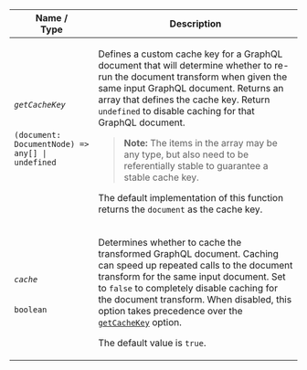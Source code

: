 <table class="field-table api-ref">

<thead>
    <tr>
      <th>Name /<br/>Type</th>
      <th>Description</th>
    </tr>
  </thead>

<tbody>

<tr>
<td>

###### `getCacheKey`

`(document: DocumentNode) => any[] | undefined`
</td>

<td>

Defines a custom cache key for a GraphQL document that will determine whether to re-run the document transform when given the same input GraphQL document. Returns an array that defines the cache key. Return `undefined` to disable caching for that GraphQL document.

> **Note:** The items in the array may be any type, but also need to be referentially stable to guarantee a stable cache key.

The default implementation of this function returns the `document` as the cache key.
</td>
</tr>

<tr>
<td>

###### `cache`

`boolean`
</td>

<td>

Determines whether to cache the transformed GraphQL document. Caching can speed up repeated calls to the document transform for the same input document. Set to `false` to completely disable caching for the document transform. When disabled, this option takes precedence over the [`getCacheKey`](#getcachekey) option.

The default value is `true`.
</td>
</tr>


</tbody>

</table>

